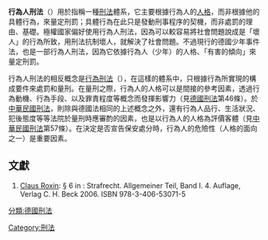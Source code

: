 <!--（本文關於德國法的部分，直接由德文維基條目Täterstrafrecht翻譯過來。）-->

'''行為人刑法'''（{{lang-de|Täterstrafrecht}}）用於指稱一種[[刑法|刑法]]體系，它主要根據行為人的[[人格|人格]]，而非根據他的具體行為，來量定刑罰；具體行為在此只是發動刑事程序的契機，而非處罰的理由、基礎。極權國家偏好使用行為人刑法，因為可以較容易將社會問題說成是「壞人」的行為所致，用刑法抗制壞人，就解決了社會問題。不過現行的德國少年事件法，也是一部行為人刑法，因為它依據行為人（少年）的人格、「有害的傾向」來量定刑罰。

行為人刑法的相反概念是[[行為刑法|行為刑法]]（{{lang-de|Tatstrafrecht}}），在這樣的體系中，只根據行為所實現的構成要件來處罰和量刑。在量刑之際，行為人的人格可以是間接的參考因素，透過行為動機、行為手段、以及罪責程度等概念而發揮影響力（見[[德國刑法|德國刑法]]第46條）。於[[中華民國刑法|中華民國刑法]]，則除與德國法相同的上述概念之外，還有行為人品行、生活狀況、犯後態度等等法院於量刑時應審酌的因素，也是以行為人的人格為評價客體（見[[中華民國刑法|中華民國刑法]]第57條）。在決定是否宣告保安處分時，行為人的危險性（人格的面向之一）是重要因素。

==文獻==
# [[克勞斯·羅可辛|Claus Roxin]]: § 6 in : Strafrecht. Allgemeiner Teil, Band I. 4. Auflage, Verlag C. H. Beck 2006. ISBN 978-3-406-53071-5


[[Category:刑法|Category:刑法]]
[[分類:德國刑法|分類:德國刑法]]
